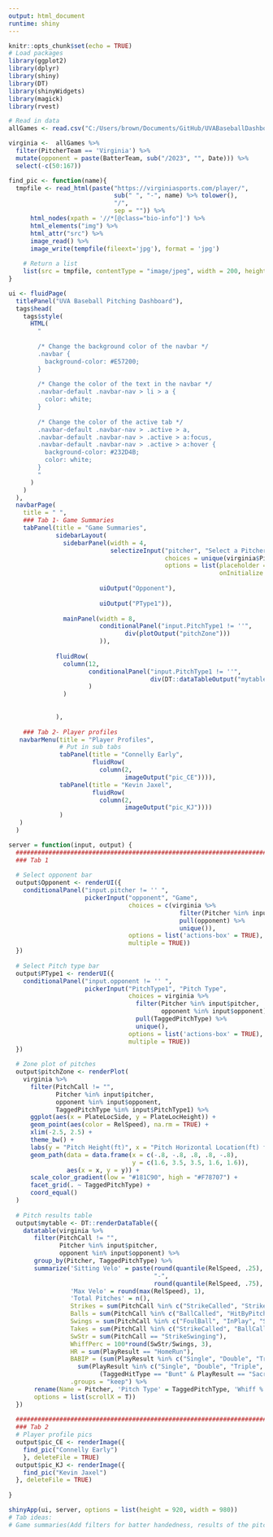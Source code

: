 ```yaml
---
output: html_document
runtime: shiny
---
```


```r
knitr::opts_chunk$set(echo = TRUE)
# Load packages
library(ggplot2)
library(dplyr)
library(shiny)
library(DT)
library(shinyWidgets)
library(magick)
library(rvest)

# Read in data
allGames <- read.csv("C:/Users/brown/Documents/GitHub/UVABaseballDashboard/2023 Season Data.csv")

virginia <-  allGames %>%
  filter(PitcherTeam == 'Virginia') %>%
  mutate(opponent = paste(BatterTeam, sub("/2023", "", Date))) %>%
  select(-c(50:167))

find_pic <- function(name){
  tmpfile <- read_html(paste("https://virginiasports.com/player/", 
                             sub(" ", "-", name) %>% tolower(), 
                             "/",
                             sep = "")) %>%
      html_nodes(xpath = '//*[@class="bio-info"]') %>%
      html_elements("img") %>%
      html_attr("src") %>%
      image_read() %>%
      image_write(tempfile(fileext='jpg'), format = 'jpg')
    
    # Return a list
    list(src = tmpfile, contentType = "image/jpeg", width = 200, height = 260)
}
```

```r
ui <- fluidPage(
  titlePanel("UVA Baseball Pitching Dashboard"),
  tags$head(
    tags$style(
      HTML(
        "
        
        /* Change the background color of the navbar */
        .navbar {
          background-color: #E57200;
        }
        
        /* Change the color of the text in the navbar */
        .navbar-default .navbar-nav > li > a {
          color: white;
        }
        
        /* Change the color of the active tab */
        .navbar-default .navbar-nav > .active > a,
        .navbar-default .navbar-nav > .active > a:focus,
        .navbar-default .navbar-nav > .active > a:hover {
          background-color: #232D4B;
          color: white;
        }
        "
      )
    )
  ),
  navbarPage(
    title = " ",
    ### Tab 1- Game Summaries
    tabPanel(title = "Game Summaries",
             sidebarLayout(
               sidebarPanel(width = 4,
                            selectizeInput("pitcher", "Select a Pitcher", 
                                           choices = unique(virginia$Pitcher), 
                                           options = list(placeholder = 'Please select an option below',
                                                          onInitialize = I('function() { this.setValue(""); }'))),
                         
                         uiOutput("Opponent"),
                         
                         uiOutput("PType1")),
               
               mainPanel(width = 8,
                         conditionalPanel("input.PitchType1 != ''",
                                div(plotOutput("pitchZone")))
                         )),
             
             fluidRow(
               column(12,
                      conditionalPanel("input.PitchType1 != ''",
                                       div(DT::dataTableOutput("mytable"), style = "font-size: 70%; width: 100%"))
                      )
               )
             
             
             ),
    
    ### Tab 2- Player profiles
   navbarMenu(title = "Player Profiles",
              # Put in sub tabs
              tabPanel(title = "Connelly Early",
                       fluidRow(
                         column(2,
                                imageOutput("pic_CE")))),
              tabPanel(title = "Kevin Jaxel",
                       fluidRow(
                         column(2,
                                imageOutput("pic_KJ"))))
              )
   )
  )

server = function(input, output) {
  ##################################################################################################################
  ### Tab 1
  
  # Select opponent bar
  output$Opponent <- renderUI({
    conditionalPanel("input.pitcher != '' ",
                     pickerInput("opponent", "Game", 
                                 choices = c(virginia %>% 
                                               filter(Pitcher %in% input$pitcher) %>% 
                                               pull(opponent) %>% 
                                               unique()),
                                 options = list('actions-box' = TRUE),
                                 multiple = TRUE))
  })
  
  # Select Pitch type bar
  output$PType1 <- renderUI({
    conditionalPanel("input.opponent != '' ",
                     pickerInput("PitchType1", "Pitch Type", 
                                 choices = virginia %>% 
                                   filter(Pitcher %in% input$pitcher,
                                          opponent %in% input$opponent) %>% 
                                   pull(TaggedPitchType) %>% 
                                   unique(), 
                                 options = list('actions-box' = TRUE),
                                 multiple = TRUE))
  })
  
  # Zone plot of pitches
  output$pitchZone <- renderPlot(
    virginia %>%
      filter(PitchCall != "",
             Pitcher %in% input$pitcher,
             opponent %in% input$opponent,
             TaggedPitchType %in% input$PitchType1) %>%
      ggplot(aes(x = PlateLocSide, y = PlateLocHeight)) +
      geom_point(aes(color = RelSpeed), na.rm = TRUE) +
      xlim(-2.5, 2.5) +
      theme_bw() +
      labs(y = "Pitch Height(ft)", x = "Pitch Horizontal Location(ft) from Pitcher POV", color = "Velocity") +
      geom_path(data = data.frame(x = c(-.8, -.8, .8, .8, -.8),
                                  y = c(1.6, 3.5, 3.5, 1.6, 1.6)), 
                aes(x = x, y = y)) +
      scale_color_gradient(low = "#181C90", high = "#F78707") +
      facet_grid(. ~ TaggedPitchType) +
      coord_equal()
  )
  
  # Pitch results table
  output$mytable <- DT::renderDataTable({
    datatable(virginia %>%
       filter(PitchCall != "",
              Pitcher %in% input$pitcher,
              opponent %in% input$opponent) %>%
       group_by(Pitcher, TaggedPitchType) %>%
       summarize('Sitting Velo' = paste(round(quantile(RelSpeed, .25), 1), 
                                        "-",
                                        round(quantile(RelSpeed, .75), 1)),
                 'Max Velo' = round(max(RelSpeed), 1),
                 'Total Pitches' = n(),
                 Strikes = sum(PitchCall %in% c("StrikeCalled", "StrikeSwinging", "FoulBall", "InPlay")),
                 Balls = sum(PitchCall %in% c("BallCalled", "HitByPitch", "BallinDirt", "BallIntentional")),
                 Swings = sum(PitchCall %in% c("FoulBall", "InPlay", "StrikeSwinging")),
                 Takes = sum(PitchCall %in% c("StrikeCalled", "BallCalled", "HitByPitch", "BallinDirt")),
                 SwStr = sum(PitchCall == "StrikeSwinging"),
                 WhiffPerc = 100*round(SwStr/Swings, 3),
                 HR = sum(PlayResult == "HomeRun"),
                 BABIP = (sum(PlayResult %in% c("Single", "Double", "Triple"))/
                   sum(PlayResult %in% c("Single", "Double", "Triple", "Out", "Error", "FieldersChoice") | 
                         (TaggedHitType == "Bunt" & PlayResult == "Sacrifice"))) %>% round(3),
                 .groups = "keep") %>%
       rename(Name = Pitcher, 'Pitch Type' = TaggedPitchType, 'Whiff %' = WhiffPerc),
       options = list(scrollX = T))
  })
  
  ################################################################################################################
  ### Tab 2
  # Player profile pics
  output$pic_CE <- renderImage({
    find_pic("Connelly Early")
    }, deleteFile = TRUE)
  output$pic_KJ <- renderImage({
    find_pic("Kevin Jaxel")
  }, deleteFile = TRUE)
  
}

shinyApp(ui, server, options = list(height = 920, width = 980))
# Tab ideas:
# Game summaries(Add filters for batter handedness, results of the pitch), player profiles(stats for season), pitcher comps, season long stats(velo and spin throughout year along with stats), thresholds(pitches above speed or above a certain location)
```

